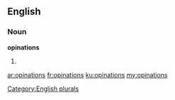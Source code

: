 ==English==

===Noun===
'''opinations'''

# {{plural of|opination}}

[[Category:English plurals]]

[[ar:opinations]]
[[fr:opinations]]
[[ku:opinations]]
[[my:opinations]]